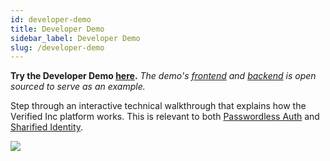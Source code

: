 ```yaml
---
id: developer-demo
title: Developer Demo
sidebar_label: Developer Demo
slug: /developer-demo
---
```


**Try the Developer Demo [here](https://developer.demo.sandbox-verifiedinc.com).** *The demo's [frontend](https://github.com/UnumID/Demo-Developer-Client) and [backend](https://github.com/UnumID/Demo-Developer-Server) is open sourced to serve as an example.*

Step through an interactive technical walkthrough that explains how the Verified Inc platform works. 
This is relevant to both [Passwordless Auth](https://www.verified.inc/solutions/passwordless-auth)
and [Sharified Identity](https://www.verified.inc/solutions/sharified-identity).

![](/img/developer-demo.png)
